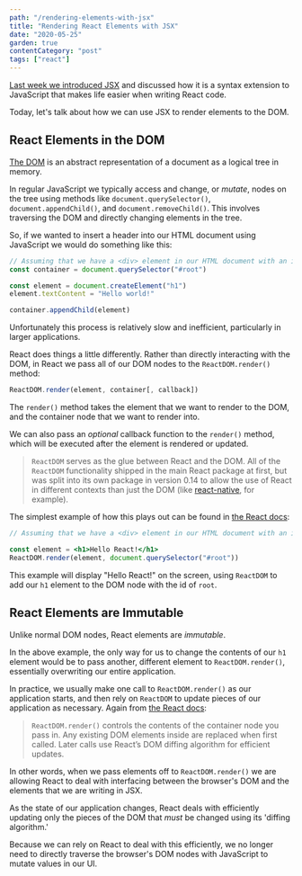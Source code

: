 ```yaml
---
path: "/rendering-elements-with-jsx"
title: "Rendering React Elements with JSX"
date: "2020-05-25"
garden: true
contentCategory: "post"
tags: ["react"]
---
```


[Last week we introduced JSX](https://bikesandbytes.net/jsx-basics) and discussed how it is a syntax extension to JavaScript that makes life easier when writing React code.

Today, let's talk about how we can use JSX to render elements to the DOM.

## React Elements in the DOM

[The DOM](https://developer.mozilla.org/en-US/docs/Web/API/Document_Object_Model) is an abstract representation of a document as a logical tree in memory.

In regular JavaScript we typically access and change, or _mutate_, nodes on the tree using methods like `document.querySelector()`, `document.appendChild()`, and `document.removeChild()`. This involves traversing the DOM and directly changing elements in the tree.

So, if we wanted to insert a header into our HTML document using JavaScript we would do something like this:

```javascript
// Assuming that we have a <div> element in our HTML document with an id of 'root'
const container = document.querySelector("#root")

const element = document.createElement("h1")
element.textContent = "Hello world!"

container.appendChild(element)
```

Unfortunately this process is relatively slow and inefficient, particularly in larger applications.

React does things a little differently. Rather than directly interacting with the DOM, in React we pass all of our DOM nodes to the `ReactDOM.render()` method:

```jsx
ReactDOM.render(element, container[, callback])
```

The `render()` method takes the element that we want to render to the DOM, and the container node that we want to render into.

We can also pass an _optional_ callback function to the `render()` method, which will be executed after the element is rendered or updated.

> `ReactDOM` serves as the glue between React and the DOM. All of the `ReactDOM` functionality shipped in the main React package at first, but was split into its own package in version 0.14 to allow the use of React in different contexts than just the DOM (like [react-native](https://reactnative.dev/), for example).

The simplest example of how this plays out can be found in [the React docs](https://reactjs.org/docs/rendering-elements.html#rendering-an-element-into-the-dom):

```jsx
// Assuming that we have a <div> element in our HTML document with an id of 'root'

const element = <h1>Hello React!</h1>
ReactDOM.render(element, document.querySelector("#root"))
```

This example will display "Hello React!" on the screen, using `ReactDOM` to add our `h1` element to the DOM node with the id of `root`.

## React Elements are Immutable

Unlike normal DOM nodes, React elements are _immutable_.

In the above example, the only way for us to change the contents of our `h1` element would be to pass another, different element to `ReactDOM.render()`, essentially overwriting our entire application.

In practice, we usually make one call to `ReactDOM.render()` as our application starts, and then rely on `ReactDOM` to update pieces of our application as necessary. Again from [the React docs](https://reactjs.org/docs/react-dom.html#render):

> `ReactDOM.render()` controls the contents of the container node you pass in. Any existing DOM elements inside are replaced when first called. Later calls use React’s DOM diffing algorithm for efficient updates.

In other words, when we pass elements off to `ReactDOM.render()` we are allowing React to deal with interfacing between the browser's DOM and the elements that we are writing in JSX.

As the state of our application changes, React deals with efficiently updating only the pieces of the DOM that _must_ be changed using its 'diffing algorithm.'

Because we can rely on React to deal with this efficiently, we no longer need to directly traverse the browser's DOM nodes with JavaScript to mutate values in our UI.
